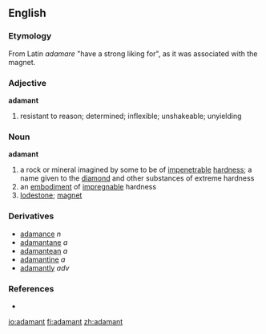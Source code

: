==English==
{{wikipedia}}

=== Etymology ===
From Latin ''adamare'' "have a strong liking for", as it was associated with the magnet.

===Adjective===
'''adamant'''
# resistant to reason; determined; inflexible; unshakeable; unyielding

===Noun===
'''adamant'''
# a rock or mineral imagined by some to be of [[impenetrable]] [[hardness]]; a name given to the [[diamond]] and other substances of extreme hardness
# an [[embodiment]] of [[impregnable]] hardness
# [[lodestone]]; [[magnet]]

===Derivatives===
* [[adamance]] ''n''
* [[adamantane]] ''a''
* [[adamantean]] ''a''
* [[adamantine]] ''a''
* [[adamantly]] ''adv''

===References===
*{{R:Webster 1913}}

[[io:adamant]]
[[fi:adamant]]
[[zh:adamant]]
